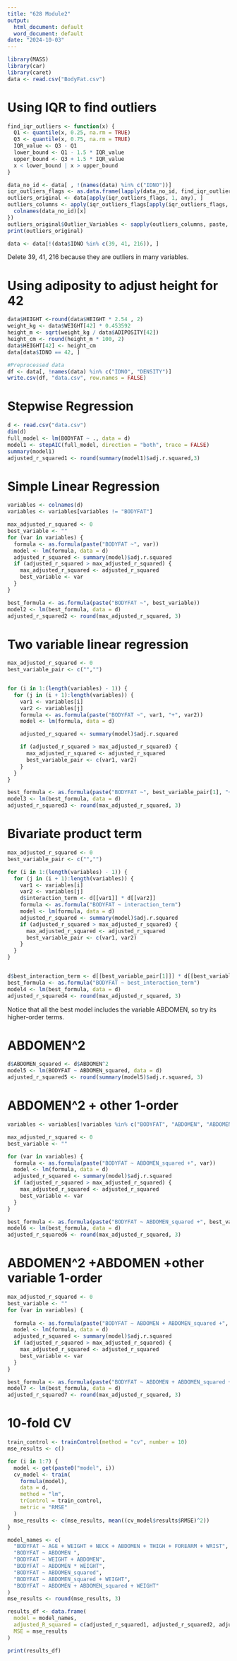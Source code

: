 ```yaml
---
title: "628 Module2"
output:
  html_document: default
  word_document: default
date: "2024-10-03"
---
```


```r
library(MASS)
library(car)
library(caret)
data <- read.csv("BodyFat.csv")
```

# Using IQR to find outliers
```r
find_iqr_outliers <- function(x) {
  Q1 <- quantile(x, 0.25, na.rm = TRUE)
  Q3 <- quantile(x, 0.75, na.rm = TRUE)
  IQR_value <- Q3 - Q1
  lower_bound <- Q1 - 1.5 * IQR_value
  upper_bound <- Q3 + 1.5 * IQR_value
  x < lower_bound | x > upper_bound
}

data_no_id <- data[ , !(names(data) %in% c("IDNO"))]
iqr_outliers_flags <- as.data.frame(lapply(data_no_id, find_iqr_outliers))
outliers_original <- data[apply(iqr_outliers_flags, 1, any), ]
outliers_columns <- apply(iqr_outliers_flags[apply(iqr_outliers_flags, 1, any), ], 1, function(x) {
  colnames(data_no_id)[x]
})
outliers_original$Outlier_Variables <- sapply(outliers_columns, paste, collapse = ", ")
print(outliers_original)

data <- data[!(data$IDNO %in% c(39, 41, 216)), ]
```
Delete 39, 41, 216 because they are outliers in many variables.


# Using adiposity to adjust height for 42
```r
data$HEIGHT <-round(data$HEIGHT * 2.54 , 2)
weight_kg <- data$WEIGHT[42] * 0.453592  
height_m <- sqrt(weight_kg / data$ADIPOSITY[42])  
height_cm <- round(height_m * 100, 2)  
data$HEIGHT[42] <- height_cm
data[data$IDNO == 42, ]
```

```r
#Preprocessed data
df <- data[, !names(data) %in% c("IDNO", "DENSITY")]
write.csv(df, "data.csv", row.names = FALSE)
```

# Stepwise Regression
```r
d <- read.csv("data.csv")
dim(d)
full_model <- lm(BODYFAT ~ ., data = d)
model1 <- stepAIC(full_model, direction = "both", trace = FALSE)
summary(model1)
adjusted_r_squared1 <- round(summary(model1)$adj.r.squared,3)
```


# Simple Linear Regression
```r
variables <- colnames(d)
variables <- variables[variables != "BODYFAT"]

max_adjusted_r_squared <- 0 
best_variable <- ""
for (var in variables) {
  formula <- as.formula(paste("BODYFAT ~", var))
  model <- lm(formula, data = d)
  adjusted_r_squared <- summary(model)$adj.r.squared
  if (adjusted_r_squared > max_adjusted_r_squared) {
    max_adjusted_r_squared <- adjusted_r_squared
    best_variable <- var
  }
}

best_formula <- as.formula(paste("BODYFAT ~", best_variable))
model2 <- lm(best_formula, data = d)
adjusted_r_squared2 <- round(max_adjusted_r_squared, 3)
```

# Two variable linear regression
```r
max_adjusted_r_squared <- 0
best_variable_pair <- c("","")


for (i in 1:(length(variables) - 1)) {
  for (j in (i + 1):length(variables)) {
    var1 <- variables[i]
    var2 <- variables[j]
    formula <- as.formula(paste("BODYFAT ~", var1, "+", var2))
    model <- lm(formula, data = d)

    adjusted_r_squared <- summary(model)$adj.r.squared

    if (adjusted_r_squared > max_adjusted_r_squared) {
      max_adjusted_r_squared <- adjusted_r_squared
      best_variable_pair <- c(var1, var2)
    }
  }
}

best_formula <- as.formula(paste("BODYFAT ~", best_variable_pair[1], "+", best_variable_pair[2]))
model3 <- lm(best_formula, data = d)
adjusted_r_squared3 <- round(max_adjusted_r_squared, 3)
```

# Bivariate product term
```r
max_adjusted_r_squared <- 0
best_variable_pair <- c("","")

for (i in 1:(length(variables) - 1)) {
  for (j in (i + 1):length(variables)) {
    var1 <- variables[i]
    var2 <- variables[j]
    d$interaction_term <- d[[var1]] * d[[var2]]
    formula <- as.formula("BODYFAT ~ interaction_term")
    model <- lm(formula, data = d)
    adjusted_r_squared <- summary(model)$adj.r.squared
    if (adjusted_r_squared > max_adjusted_r_squared) {
      max_adjusted_r_squared <- adjusted_r_squared
      best_variable_pair <- c(var1, var2)
    }
  }
}


d$best_interaction_term <- d[[best_variable_pair[1]]] * d[[best_variable_pair[2]]]
best_formula <- as.formula("BODYFAT ~ best_interaction_term")
model4 <- lm(best_formula, data = d)
adjusted_r_squared4 <- round(max_adjusted_r_squared, 3)
```
Notice that all the best model includes the variable ABDOMEN, so try its higher-order terms.


# ABDOMEN^2
```r
d$ABDOMEN_squared <- d$ABDOMEN^2
model5 <- lm(BODYFAT ~ ABDOMEN_squared, data = d)
adjusted_r_squared5 <- round(summary(model5)$adj.r.squared, 3)
```

# ABDOMEN^2 + other 1-order
```r
variables <- variables[!variables %in% c("BODYFAT", "ABDOMEN", "ABDOMEN_squared")]

max_adjusted_r_squared <- 0
best_variable <- ""

for (var in variables) {
  formula <- as.formula(paste("BODYFAT ~ ABDOMEN_squared +", var))
  model <- lm(formula, data = d)
  adjusted_r_squared <- summary(model)$adj.r.squared
  if (adjusted_r_squared > max_adjusted_r_squared) {
    max_adjusted_r_squared <- adjusted_r_squared
    best_variable <- var
  }
}

best_formula <- as.formula(paste("BODYFAT ~ ABDOMEN_squared +", best_variable))
model6 <- lm(best_formula, data = d)
adjusted_r_squared6 <- round(max_adjusted_r_squared, 3)
```

# ABDOMEN^2 +ABDOMEN +other variable 1-order
```r
max_adjusted_r_squared <- 0
best_variable <- ""
for (var in variables) {
 
  formula <- as.formula(paste("BODYFAT ~ ABDOMEN + ABDOMEN_squared +", var))
  model <- lm(formula, data = d)
  adjusted_r_squared <- summary(model)$adj.r.squared
  if (adjusted_r_squared > max_adjusted_r_squared) {
    max_adjusted_r_squared <- adjusted_r_squared
    best_variable <- var
  }
}

best_formula <- as.formula(paste("BODYFAT ~ ABDOMEN + ABDOMEN_squared +", best_variable))
model7 <- lm(best_formula, data = d)
adjusted_r_squared7 <- round(max_adjusted_r_squared, 3)

```

# 10-fold CV
```r
train_control <- trainControl(method = "cv", number = 10)
mse_results <- c()

for (i in 1:7) {
  model <- get(paste0("model", i))
  cv_model <- train(
    formula(model),
    data = d,  
    method = "lm",  
    trControl = train_control,  
    metric = "RMSE"  
  )
  mse_results <- c(mse_results, mean((cv_model$results$RMSE)^2))
}
```

```r
model_names <- c(
  "BODYFAT ~ AGE + WEIGHT + NECK + ABDOMEN + THIGH + FOREARM + WRIST",  
  "BODYFAT ~ ABDOMEN ",  
  "BODYFAT ~ WEIGHT + ABDOMEN",  
  "BODYFAT ~ ABDOMEN * WEIGHT",  
  "BODYFAT ~ ABDOMEN_squared", 
  "BODYFAT ~ ABDOMEN_squared + WEIGHT",  
  "BODYFAT ~ ABDOMEN + ABDOMEN_squared + WEIGHT"  
)
mse_results <- round(mse_results, 3)

results_df <- data.frame(
  model = model_names,
  adjusted_R_squared = c(adjusted_r_squared1, adjusted_r_squared2, adjusted_r_squared3, adjusted_r_squared4, adjusted_r_squared5, adjusted_r_squared6, adjusted_r_squared7),
  MSE = mse_results
)

print(results_df)

```





